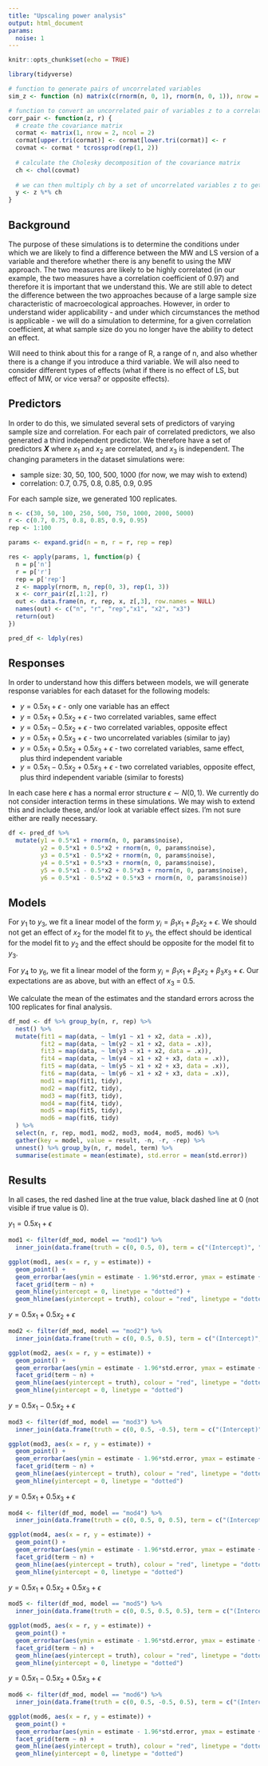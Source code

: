 ```yaml
---
title: "Upscaling power analysis"
output: html_document
params:
  noise: 1
---
```


```r
knitr::opts_chunk$set(echo = TRUE)

library(tidyverse)

# function to generate pairs of uncorrelated variables
sim_z <- function (n) matrix(c(rnorm(n, 0, 1), rnorm(n, 0, 1)), nrow = n)

# function to convert an uncorrelated pair of variables z to a correlated pair with coefficient r 
corr_pair <- function(z, r) {
  # create the covariance matrix
  cormat <- matrix(1, nrow = 2, ncol = 2)
  cormat[upper.tri(cormat)] <- cormat[lower.tri(cormat)] <- r
  covmat <- cormat * tcrossprod(rep(1, 2))
  
  # calculate the Cholesky decomposition of the covariance matrix 
  ch <- chol(covmat)
  
  # we can then multiply ch by a set of uncorrelated variables z to get the appropriately correlated variables. 
  y <- z %*% ch
}
```

## Background

The purpose of these simulations is to determine the conditions under which we are likely to find a difference between the MW and LS version of a variable and therefore whether there is any benefit to using the MW approach. The two measures are likely to be highly correlated (in our example, the two measures have a correlation coefficient of 0.97) and therefore it is important that we understand this. We are still able to detect the difference between the two approaches because of a large sample size characteristic of macroecological approaches. However, in order to understand wider applicability - and under which circumstances the method is applicable - we will do a simulation to determine, for a given correlation coefficient, at what sample size do you no longer have the ability to detect an effect. 

Will need to think about this for a range of R, a range of n, and also whether there is a change if you introduce a third variable. We will also need to consider different types of effects (what if there is no effect of LS, but effect of MW, or vice versa? or opposite effects). 

## Predictors

In order to do this, we simulated several sets of predictors of varying sample size and correlation. For each pair of correlated predictors, we also generated a third independent predictor. We therefore have a set of predictors ***X*** where $x_1$ and $x_2$ are correlated, and $x_3$ is independent. The changing parameters in the dataset simulations were:

- sample size: 30, 50, 100, 500, 1000 (for now, we may wish to extend)
- correlation: 0.7, 0.75, 0.8, 0.85, 0.9, 0.95

For each sample size, we generated 100 replicates.

```r
n <- c(30, 50, 100, 250, 500, 750, 1000, 2000, 5000)
r <- c(0.7, 0.75, 0.8, 0.85, 0.9, 0.95)
rep <- 1:100

params <- expand.grid(n = n, r = r, rep = rep)

res <- apply(params, 1, function(p) {
  n = p['n']
  r = p['r']
  rep = p['rep']
  z <- mapply(rnorm, n, rep(0, 3), rep(1, 3))
  x <- corr_pair(z[,1:2], r)
  out <- data.frame(n, r, rep, x, z[,3], row.names = NULL)
  names(out) <- c("n", "r", "rep","x1", "x2", "x3")
  return(out)
})

pred_df <- ldply(res)
```

## Responses

In order to understand how this differs between models, we will generate response variables for each dataset for the following models:

- $y = 0.5x_1 + \epsilon$ - only one variable has an effect
- $y = 0.5x_1 + 0.5x_2 + \epsilon$ - two correlated variables, same effect
- $y = 0.5x_1 - 0.5x_2 + \epsilon$ - two correlated variables, opposite effect
- $y = 0.5x_1 + 0.5x_3 + \epsilon$ - two uncorrelated variables (similar to jay)
- $y = 0.5x_1 + 0.5x_2 + 0.5x_3 + \epsilon$ - two correlated variables, same effect, plus third independent variable
- $y = 0.5x_1 - 0.5x_2 + 0.5x_3 + \epsilon$ - two correlated variables, opposite effect, plus third independent variable (similar to forests) 

In each case here $\epsilon$ has a normal error structure $\epsilon\sim N(0, 1)$. We currently do not consider interaction terms in these simulations. We may wish to extend this and include these, and/or look at variable effect sizes. I'm not sure either are really necessary. 

```r
df <- pred_df %>% 
  mutate(y1 = 0.5*x1 + rnorm(n, 0, params$noise),
         y2 = 0.5*x1 + 0.5*x2 + rnorm(n, 0, params$noise),
         y3 = 0.5*x1 - 0.5*x2 + rnorm(n, 0, params$noise),
         y4 = 0.5*x1 + 0.5*x3 + rnorm(n, 0, params$noise),
         y5 = 0.5*x1 - 0.5*x2 + 0.5*x3 + rnorm(n, 0, params$noise),
         y6 = 0.5*x1 - 0.5*x2 + 0.5*x3 + rnorm(n, 0, params$noise))
```

## Models

For $y_1$ to $y_3$, we fit a linear model of the form $y_i = \beta_1x_1 + \beta_2x_2 + \epsilon$. We should not get an effect of $x_2$ for the model fit to $y_1$, the effect should be identical for the model fit to $y_2$ and the effect should be opposite for the model fit to $y_3$. 

For $y_4$ to $y_6$, we fit a linear model of the form $y_i = \beta_1x_1 + \beta_2x_2 + \beta_3x_3 + \epsilon$. Our expectations are as above, but with an effect of $x_3$ = 0.5. 

We calculate the mean of the estimates and the standard errors across the 100 replicates for final analysis. 

```r
df_mod <- df %>% group_by(n, r, rep) %>% 
  nest() %>% 
  mutate(fit1 = map(data, ~ lm(y1 ~ x1 + x2, data = .x)),
         fit2 = map(data, ~ lm(y2 ~ x1 + x2, data = .x)),
         fit3 = map(data, ~ lm(y3 ~ x1 + x2, data = .x)),
         fit4 = map(data, ~ lm(y4 ~ x1 + x2 + x3, data = .x)),
         fit5 = map(data, ~ lm(y5 ~ x1 + x2 + x3, data = .x)),
         fit6 = map(data, ~ lm(y6 ~ x1 + x2 + x3, data = .x)),
         mod1 = map(fit1, tidy),
         mod2 = map(fit2, tidy), 
         mod3 = map(fit3, tidy),
         mod4 = map(fit4, tidy),
         mod5 = map(fit5, tidy),
         mod6 = map(fit6, tidy)
  ) %>% 
  select(n, r, rep, mod1, mod2, mod3, mod4, mod5, mod6) %>% 
  gather(key = model, value = result, -n, -r, -rep) %>% 
  unnest() %>% group_by(n, r, model, term) %>% 
  summarise(estimate = mean(estimate), std.error = mean(std.error))
```

## Results

In all cases, the red dashed line at the true value, black dashed line at 0 (not visible if true value is 0). 

$y_1 = 0.5x_1 + \epsilon$



```r
mod1 <- filter(df_mod, model == "mod1") %>% 
  inner_join(data.frame(truth = c(0, 0.5, 0), term = c("(Intercept)", "x1", "x2")))

ggplot(mod1, aes(x = r, y = estimate)) + 
  geom_point() + 
  geom_errorbar(aes(ymin = estimate - 1.96*std.error, ymax = estimate + 1.96*std.error)) +
  facet_grid(term ~ n) +
  geom_hline(yintercept = 0, linetype = "dotted") + 
  geom_hline(aes(yintercept = truth), colour = "red", linetype = "dotted")

```

$y = 0.5x_1 + 0.5x_2 + \epsilon$

```r
mod2 <- filter(df_mod, model == "mod2") %>% 
  inner_join(data.frame(truth = c(0, 0.5, 0.5), term = c("(Intercept)", "x1", "x2")))

ggplot(mod2, aes(x = r, y = estimate)) + 
  geom_point() + 
  geom_errorbar(aes(ymin = estimate - 1.96*std.error, ymax = estimate + 1.96*std.error)) +
  facet_grid(term ~ n) + 
  geom_hline(aes(yintercept = truth), colour = "red", linetype = "dotted") + 
  geom_hline(yintercept = 0, linetype = "dotted")
```

$y = 0.5x_1 - 0.5x_2 + \epsilon$

```r
mod3 <- filter(df_mod, model == "mod3") %>% 
  inner_join(data.frame(truth = c(0, 0.5, -0.5), term = c("(Intercept)", "x1", "x2")))

ggplot(mod3, aes(x = r, y = estimate)) + 
  geom_point() + 
  geom_errorbar(aes(ymin = estimate - 1.96*std.error, ymax = estimate + 1.96*std.error)) +
  facet_grid(term ~ n) + 
  geom_hline(aes(yintercept = truth), colour = "red", linetype = "dotted") + 
  geom_hline(yintercept = 0, linetype = "dotted")
```

$y = 0.5x_1 + 0.5x_3 + \epsilon$

```r
mod4 <- filter(df_mod, model == "mod4") %>% 
  inner_join(data.frame(truth = c(0, 0.5, 0, 0.5), term = c("(Intercept)", "x1", "x2", "x3")))

ggplot(mod4, aes(x = r, y = estimate)) + 
  geom_point() + 
  geom_errorbar(aes(ymin = estimate - 1.96*std.error, ymax = estimate + 1.96*std.error)) +
  facet_grid(term ~ n) + 
  geom_hline(aes(yintercept = truth), colour = "red", linetype = "dotted") + 
  geom_hline(yintercept = 0, linetype = "dotted")
```

$y = 0.5x_1 + 0.5x_2 + 0.5x_3 + \epsilon$

```r
mod5 <- filter(df_mod, model == "mod5") %>% 
  inner_join(data.frame(truth = c(0, 0.5, 0.5, 0.5), term = c("(Intercept)", "x1", "x2", "x3")))

ggplot(mod5, aes(x = r, y = estimate)) + 
  geom_point() + 
  geom_errorbar(aes(ymin = estimate - 1.96*std.error, ymax = estimate + 1.96*std.error)) +
  facet_grid(term ~ n) + 
  geom_hline(aes(yintercept = truth), colour = "red", linetype = "dotted") + 
  geom_hline(yintercept = 0, linetype = "dotted")
```

$y = 0.5x_1 - 0.5x_2 + 0.5x_3 + \epsilon$

```r
mod6 <- filter(df_mod, model == "mod6") %>% 
  inner_join(data.frame(truth = c(0, 0.5, -0.5, 0.5), term = c("(Intercept)", "x1", "x2", "x3")))

ggplot(mod6, aes(x = r, y = estimate)) + 
  geom_point() + 
  geom_errorbar(aes(ymin = estimate - 1.96*std.error, ymax = estimate + 1.96*std.error)) +
  facet_grid(term ~ n) + 
  geom_hline(aes(yintercept = truth), colour = "red", linetype = "dotted") + 
  geom_hline(yintercept = 0, linetype = "dotted")
```